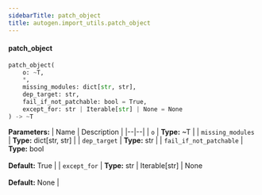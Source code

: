 ```yaml
---
sidebarTitle: patch_object
title: autogen.import_utils.patch_object
---
```


<code class="doc-symbol doc-symbol-heading doc-symbol-function"></code>
#### patch_object

```python
patch_object(
    o: ~T,
    *,
    missing_modules: dict[str, str],
    dep_target: str,
    fail_if_not_patchable: bool = True,
    except_for: str | Iterable[str] | None = None
) -> ~T
```

    

<b>Parameters:</b>
| Name | Description |
|--|--|
| `o` | **Type:** ~T |
| `missing_modules` | **Type:** dict[str, str] |
| `dep_target` | **Type:** str |
| `fail_if_not_patchable` | **Type:** bool<br/><br/>**Default:** True |
| `except_for` | **Type:** str \| Iterable[str] \| None<br/><br/>**Default:** None |

<br />